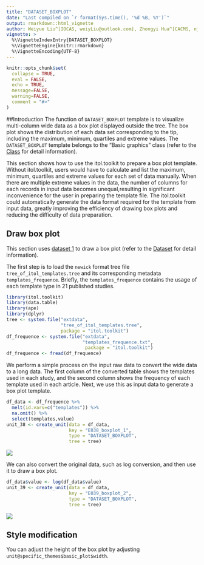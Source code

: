 ```yaml
---
title: "DATASET_BOXPLOT"
date: "Last compiled on `r format(Sys.time(), '%d %B, %Y')`"
output: rmarkdown::html_vignette
author: Weiyue Liu^[IOCAS, weiyLiu@outlook.com], Zhongyi Hua^[CACMS, njbxhzy@hotmail.com], Tong Zhou^[IOCAS, tongzhou2017@gmail.com]
vignette: >
  %\VignetteIndexEntry{DATASET_BOXPLOT}
  %\VignetteEngine{knitr::rmarkdown}
  %\VignetteEncoding{UTF-8}
---
```


```r
knitr::opts_chunk$set(
  collapse = TRUE,
  eval = FALSE,
  echo = TRUE,
  message=FALSE,
  warning=FALSE,
  comment = "#>"
)
```

##Introduction
The function of `DATASET_BOXPLOT` template is to visualize multi-column wide data as a box plot displayed outside the tree. The box plot shows the distribution of each data set corresponding to the tip, including the maximum, minimum, quartiles and extreme values. The `DATASET_BOXPLOT` template belongs to the "Basic graphics" class (refer to the [Class]() for detail information).

This section shows how to use the itol.toolkit to prepare a box plot template. Without itol.toolkit, users would have to calculate and list the maximum, minimum, quartiles and extreme values for each set of data manually. When there are multiple extreme values in the data, the number of columns for each records in input data becomes unequal,resulting in significant inconvenience for the user in preparing the template file. The itol.toolkit could automatically generate the data format required for the template from input data, greatly improving the efficiency of drawing box plots and reducing the difficulty of data preparation.

## Draw box plot
This section uses [dataset 1](https://github.com/TongZhou2017/itol.toolkit/tree/master/inst/extdata/dataset1) to draw a box plot (refer to the  [Dataset](https://tongzhou2017.github.io/itol.toolkit/articles/Datasets.html) for detail information).

The first step is to load the `newick` format tree file `tree_of_itol_templates.tree` and its corresponding metadata `templates_frequence`. Briefly, the `templates_frequence` contains the usage of each template type in 21 published studies.

```r
library(itol.toolkit)
library(data.table)
library(ape)
library(dplyr)
tree <- system.file("extdata",
                    "tree_of_itol_templates.tree",
                    package = "itol.toolkit")
df_frequence <- system.file("extdata",
                            "templates_frequence.txt",
                             package = "itol.toolkit")
df_frequence <- fread(df_frequence)
```
We perform a simple process on the input raw data to convert the wide data to a long data. The first column of the converted table shows the templates used in each study, and the second column shows the frequency of each template used in each article. Next, we use this as input data to generate a box plot template.
```r
df_data <- df_frequence %>% 
  melt(id.vars=c("templates")) %>% 
  na.omit() %>% 
  select(templates,value)
unit_38 <- create_unit(data = df_data,
                       key = "E038_boxplot_1",
                       type = "DATASET_BOXPLOT",
                       tree = tree)
```

![](images/DATASET_BOXPLOT_1.png)

We can also convert the original data, such as log conversion, and then use it to draw a box plot.
```r
df_data$value <- log(df_data$value)
unit_39 <- create_unit(data = df_data,
                       key = "E039_boxplot_2",
                       type = "DATASET_BOXPLOT",
                       tree = tree)
```

![](images/DATASET_BOXPLOT_2.png)

## Style modification
You can adjust the height of the box plot by adjusting `unit@specific_themes$basic_plot$width`.
